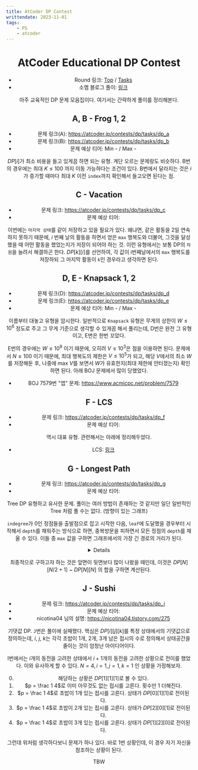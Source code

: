 ```yaml
---
title: AtCoder DP Contest
writtendate: 2023-11-01
tags:
    - PS
    - atcoder
---
```


<Header />

# AtCoder Educational DP Contest

- Round 링크: [Top](https://atcoder.jp/contests/dp) / [Tasks](https://atcoder.jp/contests/dp/tasks)
- 소멤 블로그 풀이: [링크](https://infossm.github.io/blog/2019/05/15/Education-Dp-Contest-Solution/)

아주 교육적인 DP 문제 모음집이다. 여기서는 간략하게 풀이를 정리해본다.

## A, B - Frog 1, 2

- 문제 링크(A): https://atcoder.jp/contests/dp/tasks/dp_a
- 문제 링크(B): https://atcoder.jp/contests/dp/tasks/dp_b
- 문제 예상 티어: Min - <SolvedTier tierName={TierName.Silver} grade={3} width={15} /> / Max - <SolvedTier tierName={TierName.Silver} grade={1} width={15} />

$DP[i]$가 최소 비용을 들고 있게끔 하면 되는 유형. 계단 오르는 문제랑도 비슷하다. B번의 경우에는 최대 $K \le 100$ 까지 이동 가능하다는 조건이 있다. B번에서 달라지는 것은 $i$가 증가할 때마다 최대 $K$ 이전 `index`까지 확인해서 들고오면 된다는 점.

## C - Vacation

- 문제 링크: https://atcoder.jp/contests/dp/tasks/dp_c
- 문제 예상 티어: <SolvedTier tierName={TierName.Silver} grade={1} width={15} />

이번에는 `마지막 상태`를 같이 저장하고 있을 필요가 있다. 왜냐면, 같은 활동을 2일 연속 하지 못하기 때문에, $i$ 번째 날의 활동을 하면서 얻은 `max` 행복도와 더불어, 그것을 달성했을 때 어떤 활동을 했었는지가 저장이 되어야 하는 것. 이런 유형에서는 보통 DP의 `차원`을 늘려서 해결하곤 한다. $DP[k][i]$를 선언하여, 각 값이 i번째날에서의 `max` 행복도를 저장하되 그 마지막 활동이 `k`인 경우라고 생각하면 된다.

## D, E - Knapsack 1, 2

- 문제 링크(D): https://atcoder.jp/contests/dp/tasks/dp_d
- 문제 링크(E): https://atcoder.jp/contests/dp/tasks/dp_e
- 문제 예상 티어: Min - <SolvedTier tierName={TierName.Gold} grade={5} width={15} /> / Max - <SolvedTier tierName={TierName.Gold} grade={3} width={15} />

이름부터 대놓고 유형을 암시한다. 일반적으로 `Knapsack` 유형은 무게의 상한이 $W \le 10^6$ 정도로 주고 그 무게 기준으로 생각할 수 있게끔 해서 풀리는데, D번은 완전 그 유형이고, E번은 한번 꼬았다.

E번의 경우에는 $W \le 10^9$ 이기 때문에, 오히려 $V \le 10^3$은 점을 이용하면 된다. 문제에서 $N \le 100$ 이기 때문에, 최대 행복도의 제한은 $V \le 10^5$가 되고, 해당 $V$에서의 최소 $W$를 저장해둔 후, 나중에 max $V$를 보면서 $W$가 유효한지(최대 제한에 안터졌는지) 확인하면 된다. 아래 BOJ 문제에서 많이 당했었다.

- BOJ 7579번 "앱" 문제: https://www.acmicpc.net/problem/7579

## F - LCS

- 문제 링크: https://atcoder.jp/contests/dp/tasks/dp_f
- 문제 예상 티어: <SolvedTier tierName={TierName.Gold} grade={1} width={15} />

역시 대표 유형. 관련해서는 아래에 정리해두었다.

- LCS: <a href="/ps/Algorithm/DP/LCS">링크</a>


## G - Longest Path

- 문제 링크: https://atcoder.jp/contests/dp/tasks/dp_g
- 문제 예상 티어: <SolvedTier tierName={TierName.Gold} grade={2} width={15} />

Tree DP 유형하고 유사한 문제. 풀이는 여러 방법이 존재하는 것 같지만 일단 일반적인 Tree 처럼 풀 수는 없다. (방향이 있는 그래프)

`indegree`가 0인 정점들을 출발점으로 잡고 시작한 다음, `leaf`에 도달했을 경우부터 시작해서 `depth`를 채워주는 방식으로 하면, 중복방문을 피하면서 모든 정점의 `depth`를 채울 수 있다. 이들 중 `max` 값을 구하면 그래프에서의 가장 긴 경로의 거리가 된다.

<Details>
```cpp
struct Node {
    int depth;
    int inCnt;
    vector<int> edges;
} n[100010];

int dfs(int i) {
    if (n[i].edges.size() == 0) {
        // leaf
        return 0;
    }
    if (n[i].depth != 0) return n[i].depth;

    for(auto& t: n[i].edges) {
        int res = dfs(t);
        n[i].depth = max(n[i].depth, res + 1);
    }
    return n[i].depth;
}
void solve() {
    int ans = 0;
    for(int i = 1; i <= N; ++i) {
        if (n[i].inCnt == 0) {
            ans = max(ans, dfs(i));
        }
    }
    printf("%d", ans);
}
```
</Details>


## H - Grid 1

- 문제 링크: https://atcoder.jp/contests/dp/tasks/dp_h
- 문제 예상 티어: <SolvedTier tierName={TierName.Gold} grade={5} width={15} />

빈출 유형. Grid에서의 이동 방향은 아랫 방향과 우측 뿐이기 때문에, 역으로 경우의 수는 위쪽과 왼쪽에서 오는 것의 합으로 구해주면 된다. 다만, 현재 위치가 벽일 경우 그 값을 0으로 초기화하는 것은 잊어서는 안된다.


## I - Coins

- 문제 링크: https://atcoder.jp/contests/dp/tasks/dp_i
- 문제 예상 티어: <SolvedTier tierName={TierName.Gold} grade={3} width={15} />

흔히 `확률 DP`라고 불리는 유형인 듯 하다. 단계별로 생각해보자.

1. 앞면이 0개인 경우의 확률
    - $(1 - p_1)(1 - p_2)(1 - p_3)...(1 - p_N)$
2. 앞면이 1개인 경우의 확률
    - $p_1(1 - p_2)(1 - p_3)...(1 - p_N) + (1 - p_1)p_2(1 - p_3)...(1 - p_N) + ... + (1 - p_1)(1 - p_2)(1 - p_3)...(1 - p_{N-1})p_N$
3. 앞면이 N개인 경우의 확률
    - $p_1p_2p_3...p_N$

그런데, 이것을 한번에 다 계산하기엔 연산량이 너무 많다. 이를 줄이기 위해 `DP`의 주요 풀이법 중 하나인 작은 경우부터 시작해보는 기법을 적용해볼 수 있다. $DP[i][j]$를 $i$번째 동전까지를 고려했을 때 $j$개가 앞면인 확률로 정의하자. 그러면 정의에 의해, $DP[1][0] = 1 - p_1$, $DP[1][1] = p_1$ 이 된다. 이 상태로부터 시작하면, 상태 전이를 시킬 수 있다. $i$가 작은 경우부터 한번 따라가보자.

1. i = 2인 경우
    - $DP[2][0] = DP[1][0] \times (1 - p_2)$
    - $DP[2][1] = DP[1][0] \times p_2 + DP[1][1] \times (1 - p_2)$
    - $DP[2][2] = DP[1][1] \times p_2$
2. i = 3인 경우
    - $DP[3][0] = DP[2][0] \times (1 - p_3)$
    - $DP[3][1] = DP[2][0] \times p_3 + DP[2][1] \times (1 - p_3)$
    - $DP[3][2] = DP[2][1] \times p_3 + DP[2][2] \times (1 - p_3)$
    - $DP[3][3] = DP[2][2] \times p_3$

여기까지 보면 규칙이 보인다. 전부 다 앞면인 경우와 전부 다 뒷면인 경우를 제외하면, 확률 상태전이가 $j$와 $j-1$ 두 곳에서 올 수 있다. 이를 통해 구현할 수 있다.

<Details>
```cpp
// 초기조건
DP[1][0] = 1.0 - p[1];
DP[1][1] = p[1];

for(int i = 2; i <= N; ++i) {
    for(int j = 0; j <= i; ++j) {
        if (j == 0) {
            DP[i][0] = DP[i - 1][0] * (1 - p[i]);
        } else if (j < i) {
            DP[i][j] = DP[i - 1][j] * (1 - p[i]) + DP[i - 1][j - 1] * p[i];
        } else {
            DP[i][j] = DP[i - 1][j - 1] * p[i]; 
        }
    }
}
```
</Details>


최종적으로 구하고자 하는 것은 앞면이 뒷면보다 많이 나왔을 때인데, 이것은 $DP[N][N/2+1]$ ~ $DP[N][N]$ 의 합을 구하면 계산된다.


## J - Sushi

- 문제 링크: https://atcoder.jp/contests/dp/tasks/dp_j
- 문제 예상 티어: <SolvedTier tierName={TierName.Platinum} grade={5} width={15} />
- nicotina04 님의 설명: https://nicotina04.tistory.com/275

기댓값 DP. `J`번은 풀이에 실패했다. 핵심은 $DP[i][j][k]$를 특정 상태에서의 기댓값으로 정의하는데, $i$, $j$, $k$는 각각 초밥이 1개, 2개, 3개 남은 접시의 수로 정의해서 상태공간을 줄이는 것이 엄청난 아이디어이다.

I번에서는 $i$개의 동전을 고려한 상태에서 $i+1$개의 동전을 고려한 상황으로 전이를 했었다. 이와 유사하게 할 수 있다. $N=4, i=1, j=1, k=1$ 인 상황을 가정해보자.

0. 해당하는 상황은 $DP[1][1][1]$로 볼 수 있다.
1. $p = \frac 1 4$로 이미 아무것도 없는 접시를 고른다. 횟수만 1 더해진다.
2. $p = \frac 1 4$로 초밥이 1개 있는 접시를 고른다. 상태가 $DP[0][1][1]$로 전이된다.
3. $p = \frac 1 4$로 초밥이 2개 있는 접시를 고른다. 상태가 $DP[2][0][1]$로 전이된다.
4. $p = \frac 1 4$로 초밥이 3개 있는 접시를 고른다. 상태가 $DP[1][2][0]$로 전이된다.

그런데 위처럼 생각하다보니 문제가 하나 있다. 바로 1번 상황인데, 이 경우 자기 자신을 참조하는 상황이 된다.

TBW


<TagList />
<Comment />
